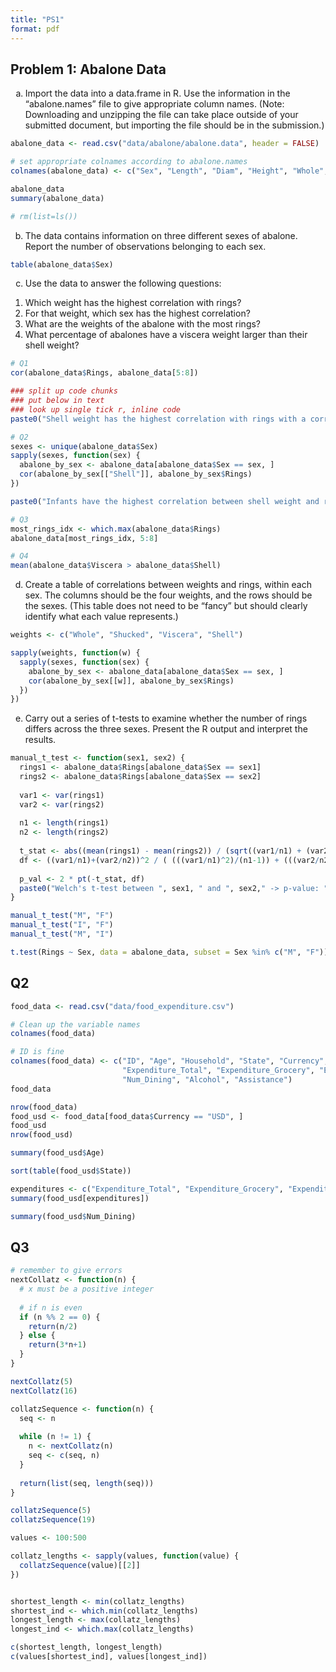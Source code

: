 ```yaml
---
title: "PS1"
format: pdf
---
```


## Problem 1: Abalone Data

a.  Import the data into a data.frame in R. Use the information in the “abalone.names” file to give appropriate column names. (Note: Downloading and unzipping the file can take place outside of your submitted document, but importing the file should be in the submission.)

```r
abalone_data <- read.csv("data/abalone/abalone.data", header = FALSE)

# set appropriate colnames according to abalone.names
colnames(abalone_data) <- c("Sex", "Length", "Diam", "Height", "Whole", "Shucked", "Viscera", "Shell", "Rings")

abalone_data
summary(abalone_data)

# rm(list=ls())
```

b.  The data contains information on three different sexes of abalone. Report the number of observations belonging to each sex.

```r
table(abalone_data$Sex)
```

c.  Use the data to answer the following questions:

1.  Which weight has the highest correlation with rings?
2.  For that weight, which sex has the highest correlation?
3.  What are the weights of the abalone with the most rings?
4.  What percentage of abalones have a viscera weight larger than their shell weight?

```r
# Q1
cor(abalone_data$Rings, abalone_data[5:8])

### split up code chunks 
### put below in text
### look up single tick r, inline code 
paste0("Shell weight has the highest correlation with rings with a correlation coefficient of ", cor(abalone_data$Shell, abalone_data$Rings))

# Q2
sexes <- unique(abalone_data$Sex)
sapply(sexes, function(sex) {
  abalone_by_sex <- abalone_data[abalone_data$Sex == sex, ]
  cor(abalone_by_sex[["Shell"]], abalone_by_sex$Rings)
})

paste0("Infants have the highest correlation between shell weight and rings with a value of ")

# Q3
most_rings_idx <- which.max(abalone_data$Rings)
abalone_data[most_rings_idx, 5:8]

# Q4
mean(abalone_data$Viscera > abalone_data$Shell)
```

d.  Create a table of correlations between weights and rings, within each sex. The columns should be the four weights, and the rows should be the sexes. (This table does not need to be “fancy” but should clearly identify what each value represents.)

``` r
weights <- c("Whole", "Shucked", "Viscera", "Shell")

sapply(weights, function(w) {
  sapply(sexes, function(sex) {
    abalone_by_sex <- abalone_data[abalone_data$Sex == sex, ]
    cor(abalone_by_sex[[w]], abalone_by_sex$Rings)
  })
})
```

e. Carry out a series of t-tests to examine whether the number of rings differs across the three sexes. Present the R output and interpret the results.

``` r

manual_t_test <- function(sex1, sex2) {
  rings1 <- abalone_data$Rings[abalone_data$Sex == sex1]
  rings2 <- abalone_data$Rings[abalone_data$Sex == sex2]
  
  var1 <- var(rings1)
  var2 <- var(rings2)
  
  n1 <- length(rings1)
  n2 <- length(rings2)
  
  t_stat <- abs((mean(rings1) - mean(rings2)) / (sqrt((var1/n1) + (var2/n2))))
  df <- ((var1/n1)+(var2/n2))^2 / ( (((var1/n1)^2)/(n1-1)) + (((var2/n2)^2)/(n2-1)))
  
  p_val <- 2 * pt(-t_stat, df)
  paste0("Welch's t-test between ", sex1, " and ", sex2," -> p-value: ", signif(p_val, 4), ", t-stat: ", signif(t_stat, 4), ", df: " , signif(df, 4))
}

manual_t_test("M", "F")
manual_t_test("I", "F")
manual_t_test("M", "I")

t.test(Rings ~ Sex, data = abalone_data, subset = Sex %in% c("M", "F"))
```

## Q2

```r
food_data <- read.csv("data/food_expenditure.csv")
```

``` r
# Clean up the variable names
colnames(food_data)

# ID is fine
colnames(food_data) <- c("ID", "Age", "Household", "State", "Currency", 
                         "Expenditure_Total", "Expenditure_Grocery", "Expenditure_Dining", "Expenditure_Misc",
                         "Num_Dining", "Alcohol", "Assistance")
food_data
```

``` r
nrow(food_data)
food_usd <- food_data[food_data$Currency == "USD", ]
food_usd
nrow(food_usd)
```

``` r
summary(food_usd$Age)

sort(table(food_usd$State))

expenditures <- c("Expenditure_Total", "Expenditure_Grocery", "Expenditure_Dining", "Expenditure_Misc")
summary(food_usd[expenditures])

summary(food_usd$Num_Dining)
```

## Q3

```r
# remember to give errors
nextCollatz <- function(n) {
  # x must be a positive integer
  
  # if n is even
  if (n %% 2 == 0) {
    return(n/2)
  } else {
    return(3*n+1)
  }
}

nextCollatz(5)
nextCollatz(16)
```

``` r
collatzSequence <- function(n) {
  seq <- n
  
  while (n != 1) {
    n <- nextCollatz(n)
    seq <- c(seq, n)
  }
  
  return(list(seq, length(seq)))
}

collatzSequence(5)
collatzSequence(19)
```

``` r
values <- 100:500

collatz_lengths <- sapply(values, function(value) {
  collatzSequence(value)[[2]]
})


shortest_length <- min(collatz_lengths)
shortest_ind <- which.min(collatz_lengths)
longest_length <- max(collatz_lengths)
longest_ind <- which.max(collatz_lengths)

c(shortest_length, longest_length)
c(values[shortest_ind], values[longest_ind])
```
